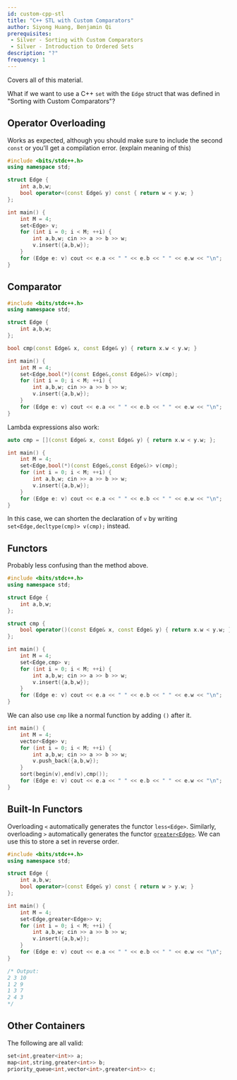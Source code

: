 ```yaml
---
id: custom-cpp-stl
title: "C++ STL with Custom Comparators"
author: Siyong Huang, Benjamin Qi
prerequisites: 
 - Silver - Sorting with Custom Comparators
 - Silver - Introduction to Ordered Sets
description: "?"
frequency: 1
---
```


<resources>
  <resource source="fushar" title="Comparison Functions in C++" starred url="http://fusharblog.com/3-ways-to-define-comparison-functions-in-cpp/">Covers all of this material.</resource>
</resources>

<br />

What if we want to use a C++ `set` with the `Edge` struct that was defined in "Sorting with Custom Comparators"?

## Operator Overloading

Works as expected, although you should make sure to include the second `const` or you'll get a compilation error. (explain meaning of this)

```cpp
#include <bits/stdc++.h>
using namespace std;

struct Edge {
    int a,b,w;
    bool operator<(const Edge& y) const { return w < y.w; }
};

int main() {
    int M = 4;
    set<Edge> v;
    for (int i = 0; i < M; ++i) {
        int a,b,w; cin >> a >> b >> w;
        v.insert({a,b,w});
    }
    for (Edge e: v) cout << e.a << " " << e.b << " " << e.w << "\n";
}
```


## Comparator

```cpp
#include <bits/stdc++.h>
using namespace std;

struct Edge {
    int a,b,w;
};

bool cmp(const Edge& x, const Edge& y) { return x.w < y.w; }

int main() {
    int M = 4;
    set<Edge,bool(*)(const Edge&,const Edge&)> v(cmp);
    for (int i = 0; i < M; ++i) {
        int a,b,w; cin >> a >> b >> w;
        v.insert({a,b,w});
    }
    for (Edge e: v) cout << e.a << " " << e.b << " " << e.w << "\n";
}
```

Lambda expressions also work:

```cpp
auto cmp = [](const Edge& x, const Edge& y) { return x.w < y.w; };

int main() {
    int M = 4;
    set<Edge,bool(*)(const Edge&,const Edge&)> v(cmp);
    for (int i = 0; i < M; ++i) {
        int a,b,w; cin >> a >> b >> w;
        v.insert({a,b,w});
    }
    for (Edge e: v) cout << e.a << " " << e.b << " " << e.w << "\n";
}
```

In this case, we can shorten the declaration of `v` by writing `set<Edge,decltype(cmp)> v(cmp);` instead.

## Functors

Probably less confusing than the method above.

```cpp
#include <bits/stdc++.h>
using namespace std;

struct Edge {
    int a,b,w;
};

struct cmp {
    bool operator()(const Edge& x, const Edge& y) { return x.w < y.w; }
};

int main() {
    int M = 4;
    set<Edge,cmp> v;
    for (int i = 0; i < M; ++i) {
        int a,b,w; cin >> a >> b >> w;
        v.insert({a,b,w});
    }
    for (Edge e: v) cout << e.a << " " << e.b << " " << e.w << "\n";
}
```

We can also use `cmp` like a normal function by adding `()` after it.

```cpp
int main() {
    int M = 4;
    vector<Edge> v;
    for (int i = 0; i < M; ++i) {
        int a,b,w; cin >> a >> b >> w;
        v.push_back({a,b,w});
    }
    sort(begin(v),end(v),cmp());
    for (Edge e: v) cout << e.a << " " << e.b << " " << e.w << "\n";
}
```

## Built-In Functors

Overloading `<` automatically generates the functor `less<Edge>`. Similarly, overloading `>` automatically generates the functor [`greater<Edge>`](https://en.cppreference.com/w/cpp/utility/functional/greater). We can use this to store a set in reverse order.

```cpp
#include <bits/stdc++.h>
using namespace std;

struct Edge {
    int a,b,w;
    bool operator>(const Edge& y) const { return w > y.w; }
};

int main() {
    int M = 4;
    set<Edge,greater<Edge>> v;
    for (int i = 0; i < M; ++i) {
        int a,b,w; cin >> a >> b >> w;
        v.insert({a,b,w});
    }
    for (Edge e: v) cout << e.a << " " << e.b << " " << e.w << "\n";
}

/* Output:
2 3 10
1 2 9
1 3 7
2 4 3
*/
```

## Other Containers

The following are all valid:

```cpp
set<int,greater<int>> a;
map<int,string,greater<int>> b;
priority_queue<int,vector<int>,greater<int>> c;
```